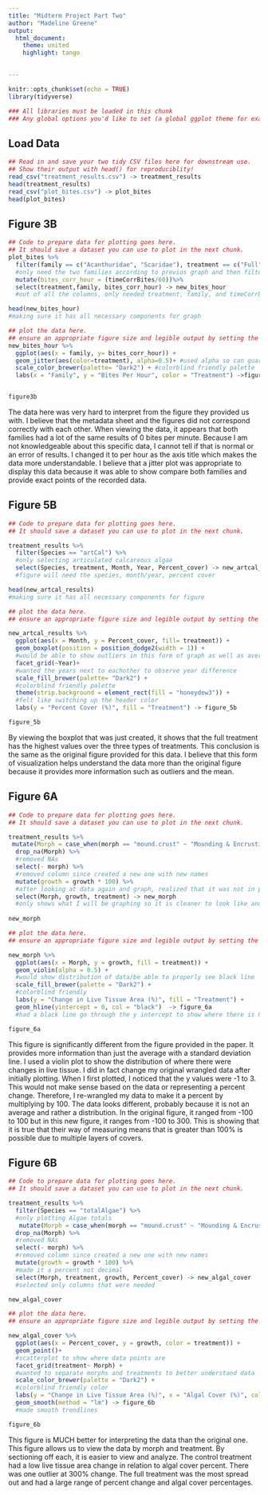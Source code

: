 ```yaml
---
title: "Midterm Project Part Two"
author: "Madeline Greene"
output: 
  html_document:
    theme: united
    highlight: tango
    

---
```

<!-- Remember to set a custom THEME and HIGHLIGHTING in the YAML front matter above -->

```r
knitr::opts_chunk$set(echo = TRUE)
library(tidyverse)

### All libraries must be loaded in this chunk
### Any global options you'd like to set (a global ggplot theme for example) should go here
```



## Load Data

```r
## Read in and save your two tidy CSV files here for downstream use. 
## Show their output with head() for reproduciblity!
read_csv("treatment_results.csv") -> treatment_results
head(treatment_results)
read_csv("plot_bites.csv") -> plot_bites
head(plot_bites)
```


## Figure 3B

```r
## Code to prepare data for plotting goes here. 
## It should save a dataset you can use to plot in the next chunk.
plot_bites %>%
  filter(family == c("Acanthuridae", "Scaridae"), treatment == c("Full", "Partial", "Control")) %>% 
  #only need the two families according to previos graph and then filtered all treatment types
  mutate(bites_corr_hour = (timeCorrBites/60))%>%
  select(treatment,family, bites_corr_hour) -> new_bites_hour
  #out of all the columns, only needed treatment, family, and timeCorrBites

head(new_bites_hour)
#making sure it has all necessary components for graph
```

```r
## plot the data here.
## ensure an appropriate figure size and legible output by setting the fig.width and fig.height for this chunk
new_bites_hour %>%
  ggplot(aes(x = family, y= bites_corr_hour)) +
  geom_jitter(aes(color=treatment), alpha=0.5)+ #used alpha so can guarantee seeing all of the points
  scale_color_brewer(palette= "Dark2") + #colorblind friendly palette
  labs(x = "Family", y = "Bites Per Hour", color = "Treatment") ->figure3b 


figure3b

```

The data here was very hard to interpret from the figure they provided us with. I believe that the metadata sheet and the figures did not correspond correctly with each other. When viewing the data, it appears that both families had a lot of the same results of 0 bites per minute. Because I am not knowledgeable about this specific data, I cannot tell if that is normal or an error of results. I changed it to per hour as the axis title which makes the data more understandable. I believe that a jitter plot was appropriate to display this data because it was able to show compare both families and provide exact points of the recorded data.  

## Figure 5B

```r
## Code to prepare data for plotting goes here. 
## It should save a dataset you can use to plot in the next chunk.

treatment_results %>%
  filter(Species == "artCal") %>% 
  #only selecting articulated calcareous algae
  select(Species, treatment, Month, Year, Percent_cover) -> new_artcal_results
  #figure will need the species, month/year, percent cover

head(new_artcal_results)
#making sure it has all necessary components for figure
```

```r
## plot the data here.
## ensure an appropriate figure size and legible output by setting the fig.width and fig.height for this chunk

new_artcal_results %>%
  ggplot(aes(x = Month, y = Percent_cover, fill= treatment)) +
  geom_boxplot(position = position_dodge2(width = 1)) +
  #would be able to show outliers in this form of graph as well as average
  facet_grid(~Year)+
  #wanted the years next to eachother to observe year difference
  scale_fill_brewer(palette= "Dark2") +
  #colorblind friendly palette 
  theme(strip.background = element_rect(fill = "honeydew3")) +
  #felt like switching up the header color
  labs(y = "Percent Cover (%)", fill = "Treatment") -> figure_5b

figure_5b
```


By viewing the boxplot that was just created, it shows that the full treatment has the highest values over the three types of treatments. This conclusion is the same as the original figure provided for this data. I believe that this form of visualization helps understand the data more than the original figure because it provides more information such as outliers and the mean. 


## Figure 6A

```r
## Code to prepare data for plotting goes here. 
## It should save a dataset you can use to plot in the next chunk.

treatment_results %>%
 mutate(Morph = case_when(morph == "mound.crust" ~ "Mounding & Encrusting Corals", morph == "branch" ~ "Branching Corals")) %>%
  drop_na(Morph) %>%
  #removed NAs
  select(- morph) %>%
  #removed column since created a new one with new names
  mutate(growth = growth * 100) %>%
  #after looking at data again and graph, realized that it was not in percent so needed to multiply by 100
  select(Morph, growth, treatment) -> new_morph
  #only shows what I will be graphing so it is cleaner to look like and when deciding how to wrangle data
  
new_morph
```

```r
## plot the data here.
## ensure an appropriate figure size and legible output by setting the fig.width and fig.height for this chunk

new_morph %>%
  ggplot(aes(x = Morph, y = growth, fill = treatment)) +
  geom_violin(alpha = 0.5) +
  #would show distribution of data/be able to properly see black line
  scale_fill_brewer(palette = "Dark2") +
  #colorblind friendly
  labs(y = "Change in Live Tissue Area (%)", fill = "Treatment") +
  geom_hline(yintercept = 0, col = "black")  -> figure_6a
  #had a black line go through the y intercept to show where there is 0 % change

figure_6a
```


This figure is significantly different from the figure provided in the paper. It provides more information than just the average with a standard deviation line. I used a violin plot to show the distribution of where there were changes in live tissue. I did in fact change my original wrangled data after initially plotting. When I first plotted, I noticed that the y values were -1 to 3. This would not make sense based on the data or representing a percent change. Therefore, I re-wrangled my data to make it a percent by multiplying by 100. The data looks different, probably because it is not an average and rather a distribution. In the original figure, it ranged from -100 to 100 but in this new figure, it ranges from -100 to 300. This is showing that it is true that their way of measuring means that is greater than 100% is possible due to multiple layers of covers.



## Figure 6B

```r
## Code to prepare data for plotting goes here. 
## It should save a dataset you can use to plot in the next chunk.

treatment_results %>%
  filter(Species == "totalAlgae") %>%
  #only plotting Algae totals
   mutate(Morph = case_when(morph == "mound.crust" ~ "Mounding & Encrusting Corals", morph == "branch" ~ "Branching Corals")) %>%
  drop_na(Morph) %>%
  #removed NAs
  select(- morph) %>%
  #removed column since created a new one with new names
  mutate(growth = growth * 100) %>%
  #made it a percent not decimal
  select(Morph, treatment, growth, Percent_cover) -> new_algal_cover
  #selected only columns that were needed 

new_algal_cover
```

```r
## plot the data here.
## ensure an appropriate figure size and legible output by setting the fig.width and fig.height for this chunk

new_algal_cover %>%
  ggplot(aes(x = Percent_cover, y = growth, color = treatment)) +
  geom_point()+
  #scatterplot to show where data points are
  facet_grid(treatment~ Morph) +
  #wanted to separate morphs and treatments to better understand data
  scale_color_brewer(palette = "Dark2") +
  #colorblind friendly color
  labs(y = "Change in Live Tissue Area (%)", x = "Algal Cover (%)", color = "Treatment") +
  geom_smooth(method = "lm") -> figure_6b
  #made smooth trendlines

figure_6b
```


This figure is MUCH better for interpreting the data than the original one. This figure allows us to view the data by morph and treatment. By sectioning off each, it is easier to view and analyze. The control treatment had a low live tissue area change in relation to algal cover percent. There was one outlier at 300% change. The full treatment was the most spread out and had a large range of percent change and algal cover percentages. 

<!-- 
Remove the overall HTML comment if you want to do the bonus. 

## BONUS FIGURE

```r
## Code to prepare data for plotting goes here. 
## It should save a dataset you can use to plot in the next chunk.
```

```r
## plot the data here.
## ensure an appropriate figure size and legible output by setting the fig.width and fig.height for this chunk
```


Replace this text with a few sentences intepreting your figure, **according to the directions!**

-->